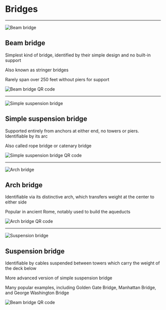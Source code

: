 
# Bridges

---


![Beam bridge](assets/bridges/beam.jpg)

## Beam bridge

Simplest kind of bridge, identified by their simple design and no built-in support

Also known as stringer bridges

Rarely span over 250 feet without piers for support

<img className="qrcode" alt="Beam bridge QR code" src="assets/qrcodes/bridges/beam.png" />

---


![Simple suspension bridge](assets/bridges/simple-suspension.jpg)

## Simple suspension bridge

Supported entirely from anchors at either end, no towers or piers. Identifiable by its arc

Also called rope bridge or catenary bridge

<img className="qrcode" alt="Simple suspension bridge QR code" src="assets/qrcodes/bridges/rope.png" />

---


![Arch bridge](assets/bridges/arch.jpg)

## Arch bridge

Identifiable via its distinctive arch, which transfers weight at the center to either side

Popular in ancient Rome, notably used to build the aqueducts

<img className="qrcode" alt="Arch bridge QR code" src="assets/qrcodes/bridges/stone.png" />

---


![Suspension bridge](assets/bridges/suspension.jpg)

## Suspension bridge

Identifiable by cables suspended between towers which carry the weight of the deck below

More advanced version of simple suspension bridge

Many popular examples, including Golden Gate Bridge, Manhattan Bridge, and George Washington Bridge

<img className="qrcode" alt="Beam bridge QR code" src="assets/qrcodes/buildings/golden-gate-bridge.png" />
